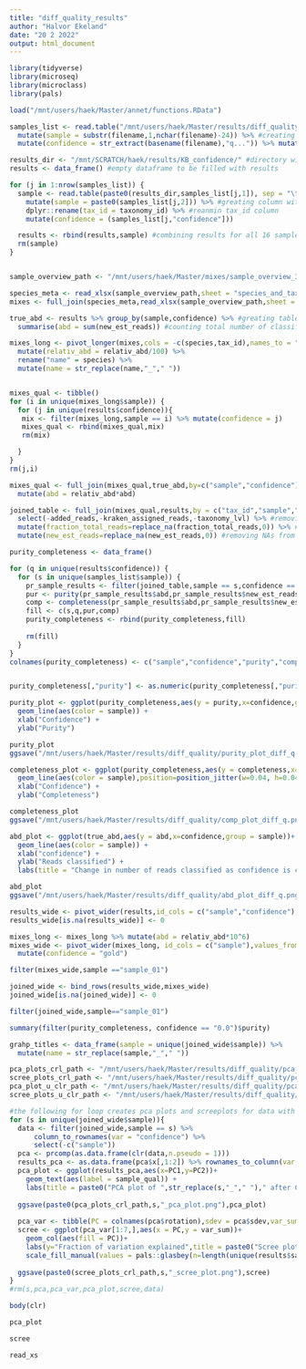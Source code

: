 ```yaml
---
title: "diff_quality_results"
author: "Halvor Ekeland"
date: "20 2 2022"
output: html_document
---
```


```r
library(tidyverse)
library(microseq)
library(microclass)
library(pals)

load("/mnt/users/haek/Master/annet/functions.RData")


```

```r

samples_list <- read.table("/mnt/users/haek/Master/results/diff_quality/diff_q_results_list.txt", sep = "\t", col.names = "filename") %>% #getting list of files with results
  mutate(sample = substr(filename,1,nchar(filename)-24)) %>% #creating column with sample id
  mutate(confidence = str_extract(basename(filename),"q...")) %>% mutate(confidence = str_remove(basename(confidence),"q"))

results_dir <- "/mnt/SCRATCH/haek/results/KB_confidence/" #directory with results 
results <- data_frame() #empty dataframe to be filled with results

for (j in 1:nrow(samples_list)) {
  sample <- read.table(paste0(results_dir,samples_list[j,1]), sep = "\t", header = T) %>% #reading in results
    mutate(sample = paste0(samples_list[j,2])) %>% #greating column with sample id
    dplyr::rename(tax_id = taxonomy_id) %>% #reanmin tax_id column 
    mutate(confidence = (samples_list[j,"confidence"]))

  results <- rbind(results,sample) #combining results for all 16 samples to one df
  rm(sample)
}



```


```r
sample_overview_path <- "/mnt/users/haek/Master/mixes/sample_overview_3.xlsx"

species_meta <- read_xlsx(sample_overview_path,sheet = "species_and_tax_id")
mixes <- full_join(species_meta,read_xlsx(sample_overview_path,sheet = 2),by="species")

true_abd <- results %>% group_by(sample,confidence) %>% #greating table of reads in each sample
  summarise(abd = sum(new_est_reads)) #counting total number of classifyed reads for each sample

mixes_long <- pivot_longer(mixes,cols = -c(species,tax_id),names_to = "sample", values_to = "relativ_abd") %>% 
  mutate(relativ_abd = relativ_abd/100) %>%
  rename("name" = species) %>%
  mutate(name = str_replace(name,"_"," "))


mixes_qual <- tibble() 
for (i in unique(mixes_long$sample)) {
  for (j in unique(results$confidence)){
   mix <- filter(mixes_long,sample == i) %>% mutate(confidence = j)
   mixes_qual <- rbind(mixes_qual,mix) 
   rm(mix)

  }
}
rm(j,i)

mixes_qual <- full_join(mixes_qual,true_abd,by=c("sample","confidence")) %>%
  mutate(abd = relativ_abd*abd)
```


```r

joined_table <- full_join(mixes_qual,results,by = c("tax_id","sample","confidence","name")) %>% 
  select(-added_reads,-kraken_assigned_reads,-taxonomy_lvl) %>% #removing exes columns
  mutate(fraction_total_reads=replace_na(fraction_total_reads,0)) %>% #creating column for fraction of reads and turning NAs to 0
  mutate(new_est_reads=replace_na(new_est_reads,0)) #removing NAs from speices that appear inn the mixes but not in bracken results 
```

```r
purity_completeness <- data_frame()

for (q in unique(results$confidence)) {
  for (s in unique(samples_list$sample)) {
    pr_sample_results <- filter(joined_table,sample == s,confidence == q)
    pur <- purity(pr_sample_results$abd,pr_sample_results$new_est_reads)
    comp <- completeness(pr_sample_results$abd,pr_sample_results$new_est_reads)
    fill <- c(s,q,pur,comp)
    purity_completeness <- rbind(purity_completeness,fill)
    
    rm(fill)
  }
}
colnames(purity_completeness) <- c("sample","confidence","purity","completeness")


purity_completeness[,"purity"] <- as.numeric(purity_completeness[,"purity"]) #convert from character to numeric 
```





```r

purity_plot <- ggplot(purity_completeness,aes(y = purity,x=confidence,group = sample))+
  geom_line(aes(color = sample)) +
  xlab("Confidence") + 
  ylab("Purity")

purity_plot
ggsave("/mnt/users/haek/Master/results/diff_quality/purity_plot_diff_q.png",purity_plot)

completeness_plot <- ggplot(purity_completeness,aes(y = completeness,x=confidence,group = sample))+
  geom_line(aes(color = sample),position=position_jitter(w=0.04, h=0.04)) +
  xlab("Confidence") + 
  ylab("Completeness")

completeness_plot
ggsave("/mnt/users/haek/Master/results/diff_quality/comp_plot_diff_q.png",completeness_plot)

abd_plot <- ggplot(true_abd,aes(y = abd,x=confidence,group = sample))+
  geom_line(aes(color = sample)) +
  xlab("confidence") + 
  ylab("Reads classified") + 
  labs(title = "Change in number of reads classified as confidence is changed")

abd_plot
ggsave("/mnt/users/haek/Master/results/diff_quality/abd_plot_diff_q.png",abd_plot)
```


```r

results_wide <- pivot_wider(results,id_cols = c("sample","confidence"),values_from = new_est_reads,names_from = name)
results_wide[is.na(results_wide)] <- 0

mixes_long <- mixes_long %>% mutate(abd = relativ_abd*10^6)
mixes_wide <- pivot_wider(mixes_long, id_cols = c("sample"),values_from = abd,names_from = name) %>%
  mutate(confidence = "gold")

filter(mixes_wide,sample =="sample_01")

joined_wide <- bind_rows(results_wide,mixes_wide)
joined_wide[is.na(joined_wide)] <- 0

filter(joined_wide,sample=="sample_01")
```
```r
summary(filter(purity_completeness, confidence == "0.0")$purity)
```


```r
grahp_titles <- data_frame(sample = unique(joined_wide$sample)) %>%
  mutate(name = str_replace(sample,"_"," "))
```


```r

pca_plots_crl_path <- "/mnt/users/haek/Master/results/diff_quality/pca_clr/pca_plots_clr/" #directory where pca plots with clr will be saved 
scree_plots_crl_path <- "/mnt/users/haek/Master/results/diff_quality/pca_clr/scree_plots_clr/" #directory where scree plots with clr will be saved 
pca_plot_u_clr_path <- "/mnt/users/haek/Master/results/diff_quality/pca_u_clr/pca_plots_u_clr/"  #directory where pca plots without clr will be saved 
scree_plots_u_clr_path <- "/mnt/users/haek/Master/results/diff_quality/pca_u_clr/scree_plots_u_clr/" #directory where scree plots without clr will be saved 

#the following for loop creates pca plots and screeplots for data with the CLR-transformation
for (s in unique(joined_wide$sample)){
  data <- filter(joined_wide,sample == s) %>%
      column_to_rownames(var = "confidence") %>%
      select(-c("sample"))
  pca <- prcomp(as.data.frame(clr(data,n.pseudo = 1)))
  results_pca <- as.data.frame(pca$x[,1:2]) %>% rownames_to_column(var = "sample_qual")
  pca_plot <- ggplot(results_pca,aes(x=PC1,y=PC2))+ 
    geom_text(aes(label = sample_qual)) +
    labs(title = paste0("PCA plot of ",str_replace(s,"_"," ")," after CLR-transformation"))
  
  ggsave(paste0(pca_plots_crl_path,s,"_pca_plot.png"),pca_plot)
  
  pca_var <- tibble(PC = colnames(pca$rotation),sdev = pca$sdev,var_sum = pca$sdev^2/sum(pca$sdev^2))
  scree <- ggplot(pca_var[1:7,],aes(x = PC,y = var_sum))+
    geom_col(aes(fill = PC))+
    labs(y="Fraction of variation explained",title = paste0("Scree plot for PCA on ",str_replace(s,"_"," "))) + 
    scale_fill_manual(values = pals::glasbey(n=length(unique(results$sample))))
  
  ggsave(paste0(scree_plots_crl_path,s,"_scree_plot.png"),scree)
}
#rm(s,pca,pca_var,pca_plot,scree,data)


```


```r
body(clr)
```

```r
pca_plot
```

```r
scree

read_xs
```

